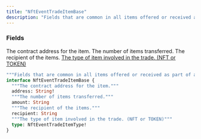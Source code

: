 ```yaml
---
title: "NftEventTradeItemBase"
description: "Fields that are common in all items offered or received as part of an nft trade."
---
```


### Fields

<ResponseField name="address" type="String!" required>
  The contract address for the item.
</ResponseField>

<ResponseField name="amount" type="String">
  The number of items transferred.
</ResponseField>

<ResponseField name="recipient" type="String">
  The recipient of the items.
</ResponseField>

<a href="/api-reference/types/nfteventtradeitemtype">
  <ResponseField name="type" type="NftEventTradeItemType!" required>
    The type of item involved in the trade. (NFT or TOKEN)
  </ResponseField>
</a>


```graphql NftEventTradeItemBase
"""Fields that are common in all items offered or received as part of an nft trade."""
interface NftEventTradeItemBase {
  """The contract address for the item."""
  address: String!
  """The number of items transferred."""
  amount: String
  """The recipient of the items."""
  recipient: String
  """The type of item involved in the trade. (NFT or TOKEN)"""
  type: NftEventTradeItemType!
}
```
